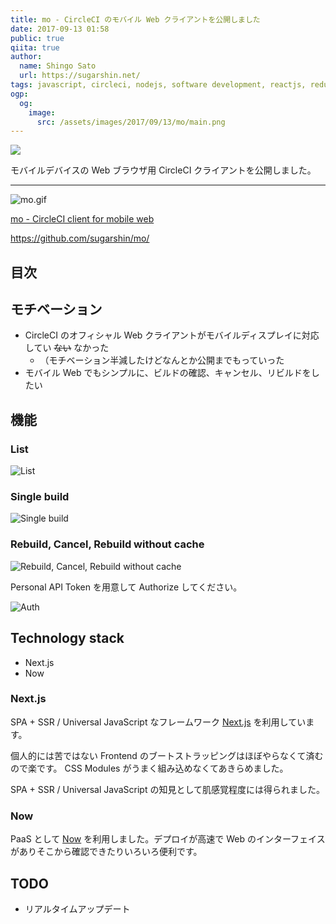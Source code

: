 ```yaml
---
title: mo - CircleCI のモバイル Web クライアントを公開しました
date: 2017-09-13 01:58
public: true
qiita: true
author:
  name: Shingo Sato
  url: https://sugarshin.net/
tags: javascript, circleci, nodejs, software development, reactjs, redux, nextjs, koajs
ogp:
  og:
    image:
      src: /assets/images/2017/09/13/mo/main.png
---
```


![](/assets/images/2017/09/13/mo/main.png)

モバイルデバイスの Web ブラウザ用 CircleCI クライアントを公開しました。

***

![mo.gif](https://media.giphy.com/media/fnm9cd8TNTwA92YOuV/giphy.gif)

[mo - CircleCI client for mobile web](https://moci.now.sh/)

https://github.com/sugarshin/mo/

## 目次

## モチベーション

- CircleCI のオフィシャル Web クライアントがモバイルディスプレイに対応してい ~~ない~~ なかった
  - （モチベーション半減したけどなんとか公開までもっていった
- モバイル Web でもシンプルに、ビルドの確認、キャンセル、リビルドをしたい

## 機能

### List

![List](/assets/images/2017/09/13/mo/0.png)

### Single build

![Single build](/assets/images/2017/09/13/mo/1.png)

### Rebuild, Cancel, Rebuild without cache

![Rebuild, Cancel, Rebuild without cache](/assets/images/2017/09/13/mo/2.png)

Personal API Token を用意して Authorize してください。

![Auth](/assets/images/2017/09/13/mo/auth.png)

## Technology stack

- Next.js
- Now

### Next.js

SPA + SSR / Universal JavaScript なフレームワーク [Next.js](https://github.com/zeit/next.js/) を利用しています。

個人的には苦ではない Frontend のブートストラッピングはほぼやらなくて済むので楽です。 CSS Modules がうまく組み込めなくてあきらめました。

SPA + SSR / Universal JavaScript の知見として肌感覚程度には得られました。

### Now

PaaS として [Now](https://zeit.co/now) を利用しました。デプロイが高速で Web のインターフェイスがありそこから確認できたりいろいろ便利です。

## TODO

- リアルタイムアップデート
